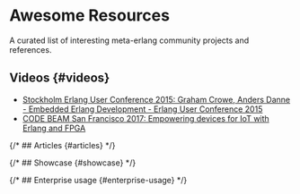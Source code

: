 # Awesome Resources

A curated list of interesting meta-erlang community projects and references.

## Videos {#videos}

- [Stockholm Erlang User Conference 2015: Graham Crowe, Anders Danne - Embedded Erlang Development - Erlang User Conference 2015](https://www.youtube.com/watch?v=REZ93dZZ5uA)
- [CODE BEAM San Francisco 2017: Empowering devices for IoT with Erlang and FPGA](https://www.youtube.com/watch?v=Peg7E-nTrOY)

{/* ## Articles {#articles} */}

{/* ## Showcase {#showcase} */}

{/* ## Enterprise usage {#enterprise-usage} */}
